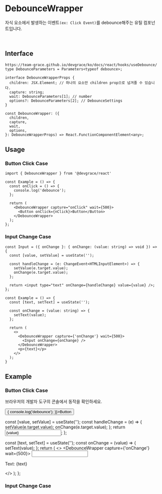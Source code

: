 
# DebounceWrapper

자식 요소에서 발생하는 이벤트`(ex: Click Event)`를 debounce해주는 유틸 컴포넌트입니다.

<br />

## Interface
```tsx
https://team-grace.github.io/devgrace/ko/docs/react/hooks/useDebounce/
type DebounceParameters = Parameters<typeof debounce>;

interface DebounceWrapperProps {
  children: JSX.Element; // 하나의 요소만 children prop으로 넘겨줄 수 있습니다.
  capture: string;
  wait: DebounceParameters[1]; // number
  options?: DebounceParameters[2]; // DebounceSettings
}

const DebounceWrapper: ({
  children,
  capture,
  wait,
  options,
}: DebounceWrapperProps) => React.FunctionComponentElement<any>;
```

## Usage
### Button Click Case
```tsx
import { DebounceWrapper } from '@devgrace/react'

const Example = () => {
  const onClick = () => {
    console.log('debounce');
  };
  
  return (
    <DebounceWrapper capture="onClick" wait={500}>
      <Button onClick={nClick}>Button</Button>
    </DebounceWrapper>
  );
};
```

### Input Change Case
```tsx
const Input = ({ onChange }: { onChange: (value: string) => void }) => {
  const [value, setValue] = useState('');

  const handleChange = (e: ChangeEvent<HTMLInputElement>) => {
    setValue(e.target.value);
    onChange(e.target.value);
  };

  return <input type="text" onChange={handleChange} value={value} />;
};

const Example = () => {
  const [text, setText] = useState('');

  const onChange = (value: string) => {
    setText(value);
  };

  return (
    <>
      <DebounceWrapper capture={'onChange'} wait={500}>
        <Input onChange={onChange} />
      </DebounceWrapper>
      <p>{text}</p>
    </>
  );
}
```

## Example
### Button Click Case
<p style={{ marginBottom: '4px' }}>브라우저의 개발자 도구의 콘솔에서 동작을 확인하세요.</p>
<DebounceWrapper capture="onClick" wait={500}>
  <Button onClick={() => {
    console.log('debounce');
  }}>Button</Button>
</DebounceWrapper>

<br />

  const [value, setValue] = useState('');
  const handleChange = (e) => {
    setValue(e.target.value);
    onChange(e.target.value);
  };
  return <input type="text" onChange={handleChange} value={value} />;
};

  const [text, setText] = useState('');
  const onChange = (value) => {
    setText(value);
  };
  return (
    <>
      <DebounceWrapper capture={'onChange'} wait={500}>
        <Input onChange={onChange} />
      </DebounceWrapper>
      <p>Text: {text}</p>
    </>
  );
};

### Input Change Case

<InputExample />